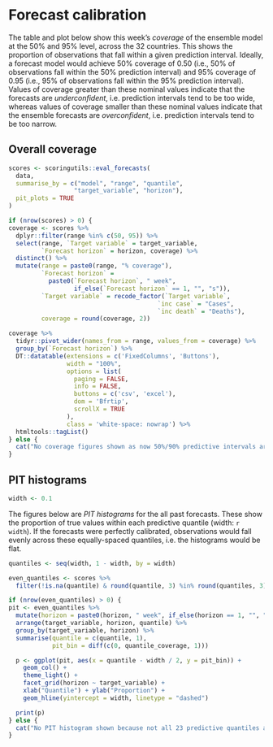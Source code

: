 <!--- 
- Table with coverage by horizon for this week
- Plot of coverage by target and horizon over time
- PIT histograms
--->
# Forecast calibration

The table and plot below show this week's _coverage_ of the ensemble model at the 50% and 95% level, across the 32 countries. This shows the proportion of observations that fall within a given prediction interval. Ideally, a forecast model would achieve 50% coverage of 0.50 (i.e., 50% of observations fall within the 50% prediction interval) and 95% coverage of 0.95 (i.e., 95% of observations fall within the 95% prediction interval). Values of coverage greater than these nominal values indicate that the forecasts are _underconfident_, i.e. prediction intervals tend to be too wide, whereas values of coverage smaller than these nominal values indicate that the ensemble forecasts are _overconfident_, i.e. prediction intervals tend to be too narrow.

## Overall coverage

```r
scores <- scoringutils::eval_forecasts(
  data,
  summarise_by = c("model", "range", "quantile",
                  "target_variable", "horizon"),
  pit_plots = TRUE
)

if (nrow(scores) > 0) {
coverage <- scores %>%
  dplyr::filter(range %in% c(50, 95)) %>%
  select(range, `Target variable` = target_variable,
         `Forecast horizon` = horizon, coverage) %>%
  distinct() %>%
  mutate(range = paste0(range, "% coverage"),
         `Forecast horizon` =
           paste0(`Forecast horizon`, " week",
                  if_else(`Forecast horizon` == 1, "", "s")),
         `Target variable` = recode_factor(`Target variable`,
                                         `inc case` = "Cases",
                                         `inc death` = "Deaths"),
         coverage = round(coverage, 2))

coverage %>%
  tidyr::pivot_wider(names_from = range, values_from = coverage) %>%
  group_by(`Forecast horizon`) %>%
  DT::datatable(extensions = c('FixedColumns', 'Buttons'),
                width = "100%",
                options = list(
                  paging = FALSE,
                  info = FALSE,
                  buttons = c('csv', 'excel'),
                  dom = 'Bfrtip',
                  scrollX = TRUE
                ),
                class = 'white-space: nowrap') %>%
  htmltools::tagList()
} else {
  cat("No coverage figures shown as now 50%/90% predictive intervals are available.\n")
}
```

## PIT histograms

```r
width <- 0.1
```

The figures below are _PIT histograms_ for the all past forecasts. These show the proportion of true values within each predictive quantile (width: `r width`). If the forecasts were perfectly calibrated, observations would fall evenly across these equally-spaced quantiles, i.e. the histograms would be flat.

```r
quantiles <- seq(width, 1 - width, by = width)

even_quantiles <- scores %>%
  filter(!is.na(quantile) & round(quantile, 3) %in% round(quantiles, 3))

if (nrow(even_quantiles) > 0) {
pit <- even_quantiles %>%
  mutate(horizon = paste0(horizon, " week", if_else(horizon == 1, "", "s"))) %>%
  arrange(target_variable, horizon, quantile) %>%
  group_by(target_variable, horizon) %>%
  summarise(quantile = c(quantile, 1),
            pit_bin = diff(c(0, quantile_coverage, 1)))

  p <- ggplot(pit, aes(x = quantile - width / 2, y = pit_bin)) +
    geom_col() +
    theme_light() +
    facet_grid(horizon ~ target_variable) +
    xlab("Quantile") + ylab("Proportion") +
    geom_hline(yintercept = width, linetype = "dashed")

  print(p)
} else {
  cat("No PIT histogram shown because not all 23 predictive quantiles are available.\n")
}
```
